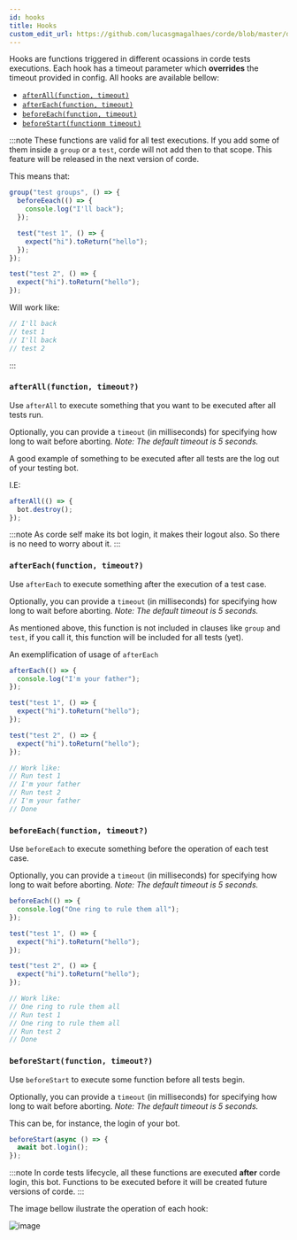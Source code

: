 ```yaml
---
id: hooks
title: Hooks
custom_edit_url: https://github.com/lucasgmagalhaes/corde/blob/master/docs/Hooks.mdx
---
```


Hooks are functions triggered in different ocassions in corde tests executions.
Each hook has a timeout parameter which **overrides** the timeout provided in config.
All hooks are available bellow:

- [`afterAll(function, timeout)`](/docs/hooks#afterallfunction-timeout)
- [`afterEach(function, timeout)`](/docs/hooks#aftereachfunction-timeout)
- [`beforeEach(function, timeout)`](/docs/hooks#beforeeachfunction-timeout)
- [`beforeStart(functionm timeout)`](/docs/hooks#beforestartfunction-timeout)

:::note
These functions are valid for all test executions. If you add some of them inside a `group`
or a `test`, corde will not add then to that scope. This feature will be released in the next version of corde.

This means that:

```typescript
group("test groups", () => {
  beforeEeach(() => {
    console.log("I'll back");
  });

  test("test 1", () => {
    expect("hi").toReturn("hello");
  });
});

test("test 2", () => {
  expect("hi").toReturn("hello");
});
```

Will work like:

```typescript
// I'll back
// test 1
// I'll back
// test 2
```

:::

### `afterAll(function, timeout?)`

Use `afterAll` to execute something that you want to be executed after all tests run.

Optionally, you can provide a `timeout` (in milliseconds) for specifying how long to wait before aborting.
_Note: The default timeout is 5 seconds._

A good example of something to be executed after all tests are the log out of your testing
bot.

I.E:

```typescript
afterAll(() => {
  bot.destroy();
});
```

:::note
As corde self make its bot login, it makes their logout also. So there is no need
to worry about it.
:::

### `afterEach(function, timeout?)`

Use `afterEach` to execute something after the execution of a test case.

Optionally, you can provide a `timeout` (in milliseconds) for specifying how long to wait before aborting.
_Note: The default timeout is 5 seconds._

As mentioned above, this function is not included in clauses like `group` and `test`,
if you call it, this function will be included for all tests (yet).

An exemplification of usage of `afterEach`

```typescript
afterEach(() => {
  console.log("I'm your father");
});

test("test 1", () => {
  expect("hi").toReturn("hello");
});

test("test 2", () => {
  expect("hi").toReturn("hello");
});

// Work like:
// Run test 1
// I'm your father
// Run test 2
// I'm your father
// Done
```

### `beforeEach(function, timeout?)`

Use `beforeEach` to execute something before the operation of each test case.

Optionally, you can provide a `timeout` (in milliseconds) for specifying how long to wait before aborting.
_Note: The default timeout is 5 seconds._

```typescript
beforeEach(() => {
  console.log("One ring to rule them all");
});

test("test 1", () => {
  expect("hi").toReturn("hello");
});

test("test 2", () => {
  expect("hi").toReturn("hello");
});

// Work like:
// One ring to rule them all
// Run test 1
// One ring to rule them all
// Run test 2
// Done
```

### `beforeStart(function, timeout?)`

Use `beforeStart` to execute some function before all tests begin.

Optionally, you can provide a `timeout` (in milliseconds) for specifying how long to wait before aborting.
_Note: The default timeout is 5 seconds._

This can be, for instance, the login of your bot.

```typescript
beforeStart(async () => {
  await bot.login();
});
```

:::note
In corde tests lifecycle, all these functions are executed **after** corde login, this
bot. Functions to be executed before it will be created future versions of corde.
:::

The image bellow ilustrate the operation of each hook:

<div style={{textAlign: 'center'}}>

![image](/img/corde_hooks_lifecycle.png)

</div>
